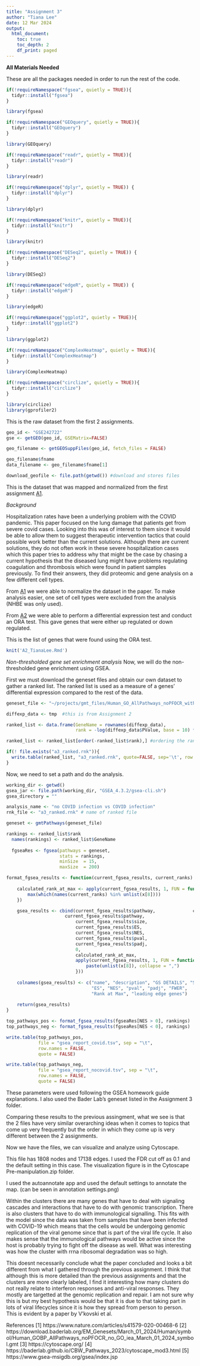 ```yaml
---
title: "Assignment 3"
author: "Tiana Lee"
date: 12 Mar 2024
output:
  html_document:
    toc: true
    toc_depth: 2
    df_print: paged
---
```

**All Materials Needed**

These are all the packages needed in order to run the rest of the code. 
```r
if(!requireNamespace("fgsea", quietly = TRUE)){
  tidyr::install("fgsea")
}

library(fgsea)

if(!requireNamespace("GEOquery", quietly = TRUE)){
  tidyr::install("GEOquery")
}

library(GEOquery)

if(!requireNamespace("readr", quietly = TRUE)){
  tidyr::install("readr")
}

library(readr)

if(!requireNamespace("dplyr", quietly = TRUE)) {
  tidyr::install("dplyr")
}

library(dplyr)

if(!requireNamespace("knitr", quietly = TRUE)){
  tidyr::install("knitr")
}

library(knitr)

if(!requireNamespace("DESeq2", quietly = TRUE)) {
  tidyr::install("DESeq2")
}

library(DESeq2)

if(!requireNamespace("edgeR", quietly = TRUE)) {
  tidyr::install("edgeR")
}

library(edgeR)

if(!requireNamespace("ggplot2", quietly = TRUE)){
  tidyr::install("ggplot2")
}

library(ggplot2)

if(!requireNamespace("ComplexHeatmap", quietly = TRUE)){
  tidyr::install("ComplexHeatmap")
}

library(ComplexHeatmap)

if(!requireNamespace("circlize", quietly = TRUE)){
  tidyr::install("circlize")
}

library(circlize)
library(gprofiler2)
```

This is the raw dataset from the first 2 assignments. 

```r

geo_id <- "GSE242722"
gse <- getGEO(geo_id, GSEMatrix=FALSE)

geo_filename <- getGEOSuppFiles(geo_id, fetch_files = FALSE)

geo_filename$fname
data_filename <- geo_filename$fname[1]

download_geofile <- file.path(getwd()) #download and stores files

```

This is the dataset that was mapped and normalized from the first assignment [A1](https://github.com/bcb420-2024/Tiana_Lee/blob/main/A1_TianaLee.html). 

*Background*

Hospitalization rates have been a underlying problem with the COVID pandemic. This paper focused on the lung damage that patients get from severe covid cases. Looking into this was of interest to them since it would be able to allow them to suggest therapeutic intervention tactics that could possible work better than the current solutions. Although there are current solutions, they do not often work in these severe hospitalization cases which this paper tries to address why that might be the case by chasing a current hypothesis that the diseased lung might have problems regulating coagulation and thrombosis which were found in patient samples previously. To find their answers, they did proteomic and gene analysis on a few different cell types.

From [A1](https://github.com/bcb420-2024/Tiana_Lee/blob/main/A1_TianaLee.html) we were able to normalize the dataset in the paper. To make analysis easier, one set of cell types were excluded from the analysis (NHBE was only used).

From [A2](https://github.com/bcb420-2024/Tiana_Lee/blob/main/Assignment%202/A2_TianaLee.Rmd) we were able to perform a differential expression test and conduct an ORA test. This gave genes that were either up regulated or down regulated.

This is the list of genes that were found using the ORA test.
```r
knit('A2_TianaLee.Rmd')
```

*Non-thresholded gene set enrichment analysis*
Now, we will do the non-thresholded gene enrichment using GSEA.

First we must download the geneset files and obtain our own dataset to gather a ranked list. The ranked list is used as a measure of a genes' differential expression compared to the rest of the data.
```r
geneset_file <- "~/projects/gmt_files/Human_GO_AllPathways_noPFOCR_with_GO_iea_March_01_2024_symbol.gmt"

diffexp_data <- tmp  #this is from Assignment 2

ranked_list <- data.frame(GeneName = rownames(diffexp_data), 
                          rank = -log(diffexp_data$PValue, base = 10) * sign(diffexp_data$logFC))

ranked_list <- ranked_list[order(-ranked_list$rank),] #ordering the ranked list

if(! file.exists("a3_ranked.rnk")){
  write.table(ranked_list, "a3_ranked.rnk", quote=FALSE, sep='\t', row.names = FALSE)
}
```

Now, we need to set a path and do the analysis. 
```r
working_dir <- getwd() 
gsea_jar <- file.path(working_dir, "GSEA_4.3.2/gsea-cli.sh")
gsea_directory = ""

analysis_name <- "no COVID infection vs COVID infection" 
rnk_file <- "a3_ranked.rnk" # name of ranked file

geneset <- gmtPathways(geneset_file)

rankings <- ranked_list$rank
  names(rankings) <- ranked_list$GeneName
  
  fgseaRes <- fgsea(pathways = geneset, 
                    stats = rankings, 
                    minSize  = 15,
                    maxSize  = 200)

format_fgsea_results <- function(current_fgsea_results, current_ranks) {
  
    calculated_rank_at_max <- apply(current_fgsea_results, 1, FUN = function(x) { 
        max(which(names(current_ranks) %in% unlist(x[8])))
    })

    gsea_results <- cbind(current_fgsea_results$pathway,              current_fgsea_results$pathway,
                      current_fgsea_results$pathway,
                          current_fgsea_results$size,
                          current_fgsea_results$ES,
                          current_fgsea_results$NES,
                          current_fgsea_results$pval,
                          current_fgsea_results$padj,
                          0,
                          calculated_rank_at_max,
                          apply(current_fgsea_results, 1, FUN = function(x) {
                              paste(unlist(x[8]), collapse = ",")
                          })) 
    
    colnames(gsea_results) <- c("name", "description", "GS DETAILS", "SIZE", 
                                "ES", "NES", "pval", "padj", "FWER", 
                                "Rank at Max", "leading edge genes")
    
    return(gsea_results)
}

top_pathways_pos <- format_fgsea_results(fgseaRes[NES > 0], rankings)
top_pathways_neg <- format_fgsea_results(fgseaRes[NES < 0], rankings)

write.table(top_pathways_pos, 
            file = "gsea_report_covid.tsv", sep = "\t", 
            row.names = FALSE,
            quote = FALSE)

write.table(top_pathways_neg, 
            file = "gsea_report_nocovid.tsv", sep = "\t", 
            row.names = FALSE,
            quote = FALSE)

```
These parameters were used following the GSEA homework guide explanations. I also used the Bader Lab's geneset listed in the Assignment 3 folder. 

Comparing these results to the previous assingment, what we see is that the 2 files have very similar overarching ideas when it comes to topics that come up very frequently but the order in which they come up is very different between the 2 assignments. 

Now we have the files, we can visualize and analyze using Cytoscape.

This file has 1808 nodes and 17138 edges. I used the FDR cut off as 0.1 and the default setting in this case. The visualization figure is in the Cytoscape Pre-manipulation.zip folder. 

I used the autoannotate app and used the default settings to annotate the map. (can be seen in annotation settings.png)

Within the clusters there are many genes that have to deal with signaling cascades and interactions that have to do with genomic transcription. There is also clusters that have to do with immunological signalling. This fits with the model since the data was taken from samples that have been infected with COVID-19 which means that the cells would be undergoing genomic replication of the viral genome since that is part of the viral life cycle. It also makes sense that the immunological pathways would be active since the host is probably trying to fight off the disease as well. What was interesting was how the cluster with rrna ribosomal degradation was so high. 

This doesnt necessarily conclude what the paper concluded and looks a bit different from what I gathered through the previous assignment. I think that although this is more detailed than the previous assignments and that the clusters are more clearly labeled, I find it interesting how many clusters do not really relate to interferon responses and anti-viral responses. They mostly are targetted at the genomic replication and repair. I am not sure why this is but my best hypothesis would be that it is due to that taking part in lots of viral lifecycles since it is how they spread from person to person. This is evident by a paper by V’kovski et al. 

References 
[1] https://www.nature.com/articles/s41579-020-00468-6
[2] https://download.baderlab.org/EM_Genesets/March_01_2024/Human/symbol/Human_GOBP_AllPathways_noPFOCR_no_GO_iea_March_01_2024_symbol.gmt
[3] https://cytoscape.org/
[4] https://baderlab.github.io/CBW_Pathways_2023/cytoscape_mod3.html
[5] https://www.gsea-msigdb.org/gsea/index.jsp
